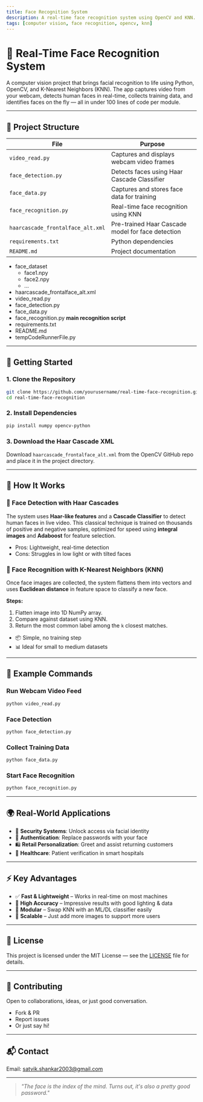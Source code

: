 ```yaml
---
title: Face Recognition System
description: A real-time face recognition system using OpenCV and KNN.
tags: [computer vision, face recognition, opencv, knn]
---
```




# 🧠 Real-Time Face Recognition System

A computer vision project that brings facial recognition to life using Python, OpenCV, and K-Nearest Neighbors (KNN). The app captures video from your webcam, detects human faces in real-time, collects training data, and identifies faces on the fly — all in under 100 lines of code per module.

---

## 📁 Project Structure

| File | Purpose |
|------|---------|
| `video_read.py` | Captures and displays webcam video frames |
| `face_detection.py` | Detects faces using Haar Cascade Classifier |
| `face_data.py` | Captures and stores face data for training |
| `face_recognition.py` | Real-time face recognition using KNN |
| `haarcascade_frontalface_alt.xml` | Pre-trained Haar Cascade model for face detection |
| `requirements.txt` | Python dependencies |
| `README.md` | Project documentation |

<FileTree>

- face_dataset
    - face1.npy
    - face2.npy
    - ...
- haarcascade_frontalface_alt.xml
- video_read.py
- face_detection.py
- face_data.py
- face_recognition.py **main recognition script**
- requirements.txt
- README.md
- tempCodeRunnerFile.py
</FileTree>

---


## 🚀 Getting Started

### 1. Clone the Repository
```bash
git clone https://github.com/yourusername/real-time-face-recognition.git
cd real-time-face-recognition
```

### 2. Install Dependencies
```bash
pip install numpy opencv-python
```

### 3. Download the Haar Cascade XML
Download `haarcascade_frontalface_alt.xml` from the OpenCV GitHub repo and place it in the project directory.

---

## 🧪 How It Works

### 📸 Face Detection with Haar Cascades

The system uses **Haar-like features** and a **Cascade Classifier** to detect human faces in live video. This classical technique is trained on thousands of positive and negative samples, optimized for speed using **integral images** and **Adaboost** for feature selection.

- Pros: Lightweight, real-time detection
- Cons: Struggles in low light or with tilted faces

### 🧬 Face Recognition with K-Nearest Neighbors (KNN)

Once face images are collected, the system flattens them into vectors and uses **Euclidean distance** in feature space to classify a new face.

**Steps:**
1. Flatten image into 1D NumPy array.
2. Compare against dataset using KNN.
3. Return the most common label among the `k` closest matches.

- 📦 Simple, no training step
- 📊 Ideal for small to medium datasets

---

## 🧰 Example Commands

### Run Webcam Video Feed
```bash
python video_read.py
```

### Face Detection
```bash
python face_detection.py
```

### Collect Training Data
```bash
python face_data.py
```

### Start Face Recognition
```bash
python face_recognition.py
```

---

## 🌍 Real-World Applications

- 🔐 **Security Systems**: Unlock access via facial identity
- 🛂 **Authentication**: Replace passwords with your face
- 🛍 **Retail Personalization**: Greet and assist returning customers
- 🏥 **Healthcare**: Patient verification in smart hospitals

---

## ⚡ Key Advantages

- ✅ **Fast & Lightweight** – Works in real-time on most machines
- 🎯 **High Accuracy** – Impressive results with good lighting & data
- 🔄 **Modular** – Swap KNN with an ML/DL classifier easily
- 🧱 **Scalable** – Just add more images to support more users

---

## 📜 License

This project is licensed under the MIT License — see the [LICENSE](https://github.com/git/git-scm.com/blob/main/MIT-LICENSE.txt) file for details.

---

## 🤝 Contributing

Open to collaborations, ideas, or just good conversation.
- Fork & PR
- Report issues
- Or just say hi!

---

## 📬 Contact

Email: [satvik.shankar2003@gmail.com](mailto:satvik.shankar2003@gmail.com)

---

> *"The face is the index of the mind. Turns out, it's also a pretty good password."*
